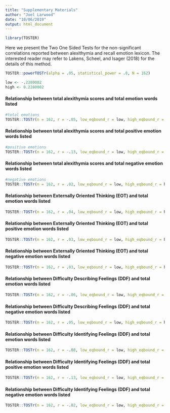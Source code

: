 ```yaml
---
title: "Supplementary Materials"
author: "Joel Larwood"
date: "10/06/2019"
output: html_document
---
```


```r
library(TOSTER)
```


Here we present the Two One Sided Tests for the non-significant correlations reported between alexithymia and recall emotion lexicon. The interested reader may refer to Lakens, Scheel, and Isager (2018) for the details of this method. 

```r
TOSTER::powerTOSTr(alpha = .05, statistical_power = .8, N = 162) 

low <- -.2280002
high <- 0.2280002
```

#### Relationship between total alexithymia scores and total emotion words listed
```r
#total emotions
TOSTER::TOSTr(n = 162, r = -.05, low_eqbound_r = low, high_eqbound_r = high) 
```

#### Relationship between total alexithymia scores and total positive emotion words listed
```r
#positive emotions  
TOSTER::TOSTr(n = 162, r = -.13, low_eqbound_r = low, high_eqbound_r = high) 
```


#### Relationship between total alexithymia scores and total negative emotion words listed
```r
#negative emotions
TOSTER::TOSTr(n = 162, r = .02, low_eqbound_r = low, high_eqbound_r = high)  
```

#### Relationship between Externally Oriented Thinking (EOT) and total emotion words listed 
```r
TOSTER::TOSTr(n = 162, r = .04, low_eqbound_r = low, high_eqbound_r = high)  
```

#### Relationship between Externally Oriented Thinking (EOT) and total positive emotion words listed 
```r
TOSTER::TOSTr(n = 162, r = .03, low_eqbound_r = low, high_eqbound_r = high)  
```

#### Relationship between Externally Oriented Thinking (EOT) and total negative emotion words listed 
```r
TOSTER::TOSTr(n = 162, r = .03, low_eqbound_r = low, high_eqbound_r = high)  
```

#### Relationship between Difficulty Describing Feelings (DDF) and total emotion words listed 
```r
TOSTER::TOSTr(n = 162, r = -.06, low_eqbound_r = low, high_eqbound_r = high)  
```

#### Relationship between Difficulty Describing Feelings (DDF) and total negative emotion words listed
```r
TOSTER::TOSTr(n = 162, r = .05, low_eqbound_r = low, high_eqbound_r = high)  
```

#### Relationship between Difficulty Identifying Feelings (DDF) and total emotion words listed 
```r
TOSTER::TOSTr(n = 162, r = -.08, low_eqbound_r = low, high_eqbound_r = high)  
```

#### Relationship between Difficulty Identifying Feelings (DDF) and total positive emotion words listed 
```r
TOSTER::TOSTr(n = 162, r = -.13, low_eqbound_r = low, high_eqbound_r = high)  
```

#### Relationship between Difficulty Identifying Feelings (DDF) and total negative emotion words listed 
```r
TOSTER::TOSTr(n = 162, r = -.02, low_eqbound_r = low, high_eqbound_r = high)  
```